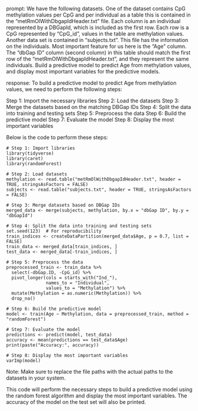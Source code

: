 prompt:
We have the following datasets. One of the dataset contains CpG methylation values per CpG and per individual as a table this is contained in the “metRmOlWithDbgapIdHeader.txt” file. Each column is an individual represented by a DBGapId, which is included as the first row. Each row is a CpG represented by "CpG_id", values in the table are methylation values. Another data set is contained in “subjects.txt”. This file has the information on the individuals. Most important feature for us here is the "Age" column. The "dbGap ID" column (second column) in this table should match the first row of the "metRmOlWithDbgapIdHeader.txt", and they represent the same individuals. Build a predictive model to predict Age from methylation values, and display most important variables for the predictive models. 

response:
To build a predictive model to predict Age from methylation values, we need to perform the following steps:

Step 1: Import the necessary libraries
Step 2: Load the datasets
Step 3: Merge the datasets based on the matching DBGap IDs
Step 4: Split the data into training and testing sets
Step 5: Preprocess the data
Step 6: Build the predictive model
Step 7: Evaluate the model
Step 8: Display the most important variables

Below is the code to perform these steps:

```
# Step 1: Import libraries
library(tidyverse)
library(caret)
library(randomForest)

# Step 2: Load datasets
methylation <- read.table("metRmOlWithDbgapIdHeader.txt", header = TRUE, stringsAsFactors = FALSE)
subjects <- read.table("subjects.txt", header = TRUE, stringsAsFactors = FALSE)

# Step 3: Merge datasets based on DBGap IDs
merged_data <- merge(subjects, methylation, by.x = "dbGap ID", by.y = "dbGapId")

# Step 4: Split the data into training and testing sets
set.seed(123)  # For reproducibility
train_indices <- createDataPartition(merged_data$Age, p = 0.7, list = FALSE)
train_data <- merged_data[train_indices, ]
test_data <- merged_data[-train_indices, ]

# Step 5: Preprocess the data
preprocessed_train <- train_data %>%
  select(-dbGap.ID, -CpG_id) %>%
  pivot_longer(cols = starts_with("Ind_"),
               names_to = "Individual",
               values_to = "Methylation") %>%
  mutate(Methylation = as.numeric(Methylation)) %>%
  drop_na()

# Step 6: Build the predictive model
model <- train(Age ~ Methylation, data = preprocessed_train, method = "randomForest")

# Step 7: Evaluate the model
predictions <- predict(model, test_data)
accuracy <- mean(predictions == test_data$Age)
print(paste("Accuracy:", accuracy))

# Step 8: Display the most important variables
varImp(model)
```

Note: Make sure to replace the file paths with the actual paths to the datasets in your system.

This code will perform the necessary steps to build a predictive model using the random forest algorithm and display the most important variables. The accuracy of the model on the test set will also be printed.
